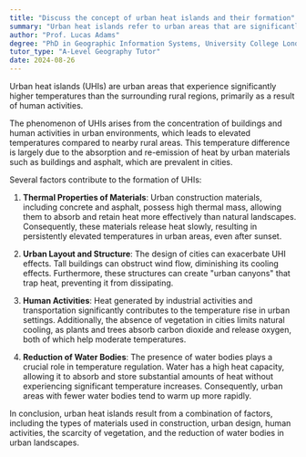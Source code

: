```yaml
---
title: "Discuss the concept of urban heat islands and their formation"
summary: "Urban heat islands refer to urban areas that are significantly warmer than their surrounding rural areas due to human activities."
author: "Prof. Lucas Adams"
degree: "PhD in Geographic Information Systems, University College London"
tutor_type: "A-Level Geography Tutor"
date: 2024-08-26
---
```


Urban heat islands (UHIs) are urban areas that experience significantly higher temperatures than the surrounding rural regions, primarily as a result of human activities.

The phenomenon of UHIs arises from the concentration of buildings and human activities in urban environments, which leads to elevated temperatures compared to nearby rural areas. This temperature difference is largely due to the absorption and re-emission of heat by urban materials such as buildings and asphalt, which are prevalent in cities.

Several factors contribute to the formation of UHIs:

1. **Thermal Properties of Materials**: Urban construction materials, including concrete and asphalt, possess high thermal mass, allowing them to absorb and retain heat more effectively than natural landscapes. Consequently, these materials release heat slowly, resulting in persistently elevated temperatures in urban areas, even after sunset.

2. **Urban Layout and Structure**: The design of cities can exacerbate UHI effects. Tall buildings can obstruct wind flow, diminishing its cooling effects. Furthermore, these structures can create "urban canyons" that trap heat, preventing it from dissipating.

3. **Human Activities**: Heat generated by industrial activities and transportation significantly contributes to the temperature rise in urban settings. Additionally, the absence of vegetation in cities limits natural cooling, as plants and trees absorb carbon dioxide and release oxygen, both of which help moderate temperatures.

4. **Reduction of Water Bodies**: The presence of water bodies plays a crucial role in temperature regulation. Water has a high heat capacity, allowing it to absorb and store substantial amounts of heat without experiencing significant temperature increases. Consequently, urban areas with fewer water bodies tend to warm up more rapidly.

In conclusion, urban heat islands result from a combination of factors, including the types of materials used in construction, urban design, human activities, the scarcity of vegetation, and the reduction of water bodies in urban landscapes.
    